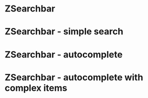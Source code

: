 
<Meta of={IndexStories} />

# ZSearchbar

<Canvas>
  <Story of={IndexStories.ZSearchbar} />
</Canvas>

# ZSearchbar - simple search

<Canvas>
  <Story of={IndexStories.ZSearchbarSimpleSearch} />
</Canvas>

# ZSearchbar - autocomplete

<Canvas>
  <Story of={IndexStories.ZSearchbarAutocomplete} />
</Canvas>

# ZSearchbar - autocomplete with complex items

<Canvas>
  <Story of={IndexStories.ZSearchbarAutocompleteWithComplexItems} />
</Canvas>

<Controls />
